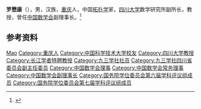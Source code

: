 '''罗懋康'''（{{bd|1956年|2月|}}），男，汉族，[[重庆|重庆]]人，中国[[拓扑学|拓扑学]]家，[[四川大学|四川大学]]数学研究所副所长，教授，曾任[[中国数学会|中国数学会]]副理事长。<ref>{{Cite journal|url=http://lib.cqvip.com/Qikan/Article/Detail?id=3001161341|title=卓有建树的青年拓扑学家——罗懋康|author=蒙慧玲|year=1996|issue=05|issn=|journal=四川统一战线|doi=}}</ref>

== 参考资料 ==
{{reflist}}

{{国务院学位委员会第六届学科评议组/数学}}
{{国务院学位委员会第七届学科评议组/数学}}
{{第三批“长江学者奖励计划”特聘教授}}
{{Navboxes 
| title  = 罗懋康在[[中国数学会|中国数学会]]的职务
| list1  =
{{中国数学会第八届理事会}}
{{中国数学会第九届理事会}}
{{中国数学会第十一届理事会}}
{{中国数学会第十二届理事会}}
}}

{{Authority control}}
{{DEFAULTSORT:Luo罗}}
[[Category:罗姓|Mao]]
[[Category:重庆人|Category:重庆人]]
[[Category:中国科学技术大学校友|Category:中国科学技术大学校友]]
[[Category:四川大学教授|Category:四川大学教授]]
[[Category:长江学者特聘教授|Category:长江学者特聘教授]]
[[Category:九三学社社员|Category:九三学社社员]]
[[Category:九三学社四川省委员会副主任委员|Category:九三学社四川省委员会副主任委员]]
[[Category:中国数学会理事|Category:中国数学会理事]]
[[Category:中国数学会常务理事|Category:中国数学会常务理事]]
[[Category:中国数学会副理事长|Category:中国数学会副理事长]]
[[Category:国务院学位委员会第六届学科评议组成员|Category:国务院学位委员会第六届学科评议组成员]]
[[Category:国务院学位委员会第七届学科评议组成员|Category:国务院学位委员会第七届学科评议组成员]]
{{中国科学家小作品}}